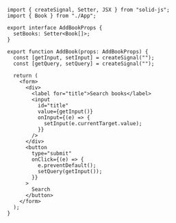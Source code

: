 ```tsx
import { createSignal, Setter, JSX } from "solid-js";
import { Book } from "./App";

export interface AddBookProps {
  setBooks: Setter<Book[]>;
}

export function AddBook(props: AddBookProps) {
  const [getInput, setInput] = createSignal("");
  const [getQuery, setQuery] = createSignal("");

  return (
    <form>
      <div>
        <label for="title">Search books</label>
        <input
          id="title"
          value={getInput()}
          onInput={(e) => {
            setInput(e.currentTarget.value);
          }}
        />
      </div>
      <button
        type="submit"
        onClick={(e) => {
          e.preventDefault();
          setQuery(getInput());
        }}
      >
        Search
      </button>
    </form>
  );
}
```
